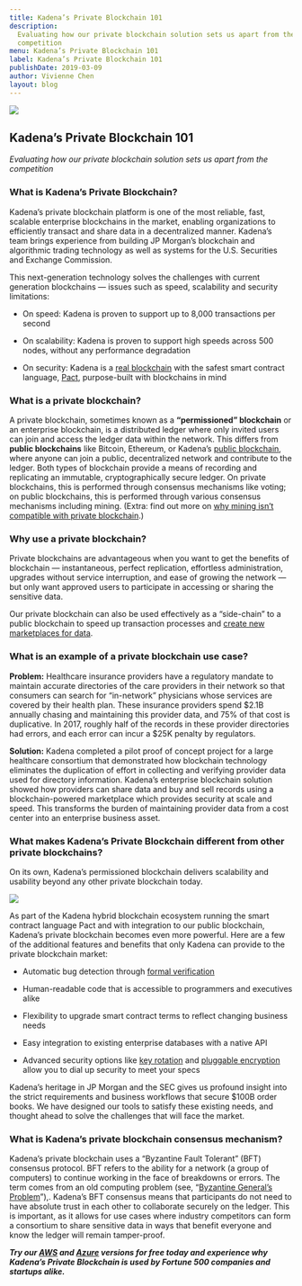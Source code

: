 ```yaml
---
title: Kadena’s Private Blockchain 101
description:
  Evaluating how our private blockchain solution sets us apart from the
  competition
menu: Kadena’s Private Blockchain 101
label: Kadena’s Private Blockchain 101
publishDate: 2019-03-09
author: Vivienne Chen
layout: blog
---
```


![](/assets/blog/1_D5NZGx0CsixlX0CnLgCRLA.wepb)

## Kadena’s Private Blockchain 101

_Evaluating how our private blockchain solution sets us apart from the
competition_

### What is Kadena’s Private Blockchain?

Kadena’s private blockchain platform is one of the most reliable, fast, scalable
enterprise blockchains in the market, enabling organizations to efficiently
transact and share data in a decentralized manner. Kadena’s team brings
experience from building JP Morgan’s blockchain and algorithmic trading
technology as well as systems for the U.S. Securities and Exchange Commission.

This next-generation technology solves the challenges with current generation
blockchains — issues such as speed, scalability and security limitations:

- On speed: Kadena is proven to support up to 8,000 transactions per second

- On scalability: Kadena is proven to support high speeds across 500 nodes,
  without any performance degradation

- On security: Kadena is a
  [real blockchain](https://www.coindesk.com/evolution-kadena-first-real-private-blockchain)
  with the safest smart contract language,
  [Pact](https://medium.com/kadena-io/safer-smarter-contracts-with-pact-e86b9ccaca9f),
  purpose-built with blockchains in mind

### What is a private blockchain?

A private blockchain, sometimes known as a **“permissioned” blockchain** or an
enterprise blockchain, is a distributed ledger where only invited users can join
and access the ledger data within the network. This differs from **public
blockchains** like Bitcoin, Ethereum, or Kadena’s
[public blockchain](https://medium.com/kadena-io/all-about-chainweb-101-and-faqs-6bd88c325b45),
where anyone can join a public, decentralized network and contribute to the
ledger. Both types of blockchain provide a means of recording and replicating an
immutable, cryptographically secure ledger. On private blockchains, this is
performed through consensus mechanisms like voting; on public blockchains, this
is performed through various consensus mechanisms including mining. (Extra: find
out more on
[why mining isn’t compatible with private blockchain](https://medium.com/@will_97412/why-mining-private-blockchains-dont-mix-cbd7e20dd048).)

### Why use a private blockchain?

Private blockchains are advantageous when you want to get the benefits of
blockchain — instantaneous, perfect replication, effortless administration,
upgrades without service interruption, and ease of growing the network — but
only want approved users to participate in accessing or sharing the sensitive
data.

Our private blockchain can also be used effectively as a “side-chain” to a
public blockchain to speed up transaction processes and
[create new marketplaces for data](https://medium.com/kadena-io/blockchain-future-smart-contract-sharing-economy-134a318fef55).

### What is an example of a private blockchain use case?

**Problem:** Healthcare insurance providers have a regulatory mandate to
maintain accurate directories of the care providers in their network so that
consumers can search for “in-network” physicians whose services are covered by
their health plan. These insurance providers spend $2.1B annually chasing and
maintaining this provider data, and 75% of that cost is duplicative. In 2017,
roughly half of the records in these provider directories had errors, and each
error can incur a $25K penalty by regulators.

**Solution:** Kadena completed a pilot proof of concept project for a large
healthcare consortium that demonstrated how blockchain technology eliminates the
duplication of effort in collecting and verifying provider data used for
directory information. Kadena’s enterprise blockchain solution showed how
providers can share data and buy and sell records using a blockchain-powered
marketplace which provides security at scale and speed. This transforms the
burden of maintaining provider data from a cost center into an enterprise
business asset.

### What makes Kadena’s Private Blockchain different from other private blockchains?

On its own, Kadena’s permissioned blockchain delivers scalability and usability
beyond any other private blockchain today.

![](/assets/blog/0_nJIje7rtJR6UgnIx.png)

As part of the Kadena hybrid blockchain ecosystem running the smart contract
language Pact and with integration to our public blockchain, Kadena’s private
blockchain becomes even more powerful. Here are a few of the additional features
and benefits that only Kadena can provide to the private blockchain market:

- Automatic bug detection through
  [formal verification](https://medium.com/kadena-io/tagged/formal-verification)

- Human-readable code that is accessible to programmers and executives alike

- Flexibility to upgrade smart contract terms to reflect changing business needs

- Easy integration to existing enterprise databases with a native API

- Advanced security options like
  [key rotation](https://pact-language.readthedocs.io/en/latest/pact-functions.html#define-keyset)
  and
  [pluggable encryption](https://pact-language.readthedocs.io/en/latest/pact-reference.html#send)
  allow you to dial up security to meet your specs

Kadena’s heritage in JP Morgan and the SEC gives us profound insight into the
strict requirements and business workflows that secure $100B order books. We
have designed our tools to satisfy these existing needs, and thought ahead to
solve the challenges that will face the market.

### What is Kadena’s private blockchain consensus mechanism?

Kadena’s private blockchain uses a “Byzantine Fault Tolerant” (BFT) consensus
protocol. BFT refers to the ability for a network (a group of computers) to
continue working in the face of breakdowns or errors. The term comes from an old
computing problem (see,
“[Byzantine General’s Problem](https://people.eecs.berkeley.edu/~luca/cs174/byzantine.pdf)”),.
Kadena’s BFT consensus means that participants do not need to have absolute
trust in each other to collaborate securely on the ledger. This is important, as
it allows for use cases where industry competitors can form a consortium to
share sensitive data in ways that benefit everyone and know the ledger will
remain tamper-proof.

**_Try our [AWS](http://kadena.io/aws) and [Azure](http://kadena.io/azure)
versions for free today and experience why Kadena’s Private Blockchain is used
by Fortune 500 companies and startups alike._**
